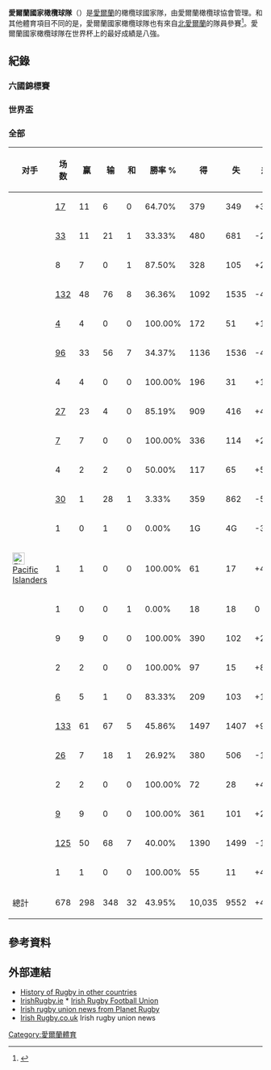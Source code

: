 '''愛爾蘭國家橄欖球隊'''（'''{{lang-en|Ireland national rugby union team}}'''）是[[愛爾蘭|愛爾蘭]]的橄欖球國家隊，由愛爾蘭橄欖球協會管理。和其他體育項目不同的是，愛爾蘭國家橄欖球隊也有來自[[北愛爾蘭|北愛爾蘭]]的隊員參賽<ref name="IrelandsCall">{{cite news |url=http://news.bbc.co.uk/sportacademy/hi/sa/learning_centre/newsid_2369000/2369769.stm |title=Ireland's Call |publisher=BBC News |accessdate=8 February 2007 |date=29 October 2002 |archive-date=2016-03-05 |archive-url=https://web.archive.org/web/20160305012728/http://news.bbc.co.uk/sportacademy/hi/sa/learning_centre/newsid_2369000/2369769.stm |dead-url=no }}</ref>。愛爾蘭國家橄欖球隊在世界杯上的最好成績是八強。
== 紀錄 ==
=== 六國錦標賽 ===
=== 世界盃 ===
=== 全部 ===
{{IRB World Rankings|Ireland|history=yes}}
{| class="wikitable sortable" style="font-size:90%"
|-
! style="width:180px;"| 对手
! style="width:50px;"| 场数
! style="width:50px;"| 赢
! style="width:50px;"| 输
! style="width:50px;"| 和
! style="width:50px;"| 勝率 %
! style="width:50px;"| 得
! style="width:50px;"| 失
! style="width:50px;"| 差
|-
| {{ru|ARG}} || [[History_of_rugby_union_matches_between_Argentina_and_Ireland|17]] || 11 || 6 || 0 || 64.70% || 379 || 349 || +30
|-
| {{ru|AUS}} || [[History_of_rugby_union_matches_between_Australia_and_Ireland|33]] || 11 || 21 || 1 || 33.33% || 480 || 681 || -201
|-
| {{ru|CAN}} || 8 || 7 || 0 || 1 || 87.50% || 328 || 105 || +223
|-
| {{ru|ENG}} || [[History_of_rugby_union_matches_between_England_and_Ireland|132]] || 48 || 76 || 8 || 36.36% || 1092 || 1535 || -443
|-
| {{ru|FIJ}} || [[History_of_rugby_union_matches_between_Fiji_and_Ireland|4]] || 4 || 0 || 0 || 100.00% || 172 || 51 || +121
|-
| {{ru|FRA}} || [[History_of_rugby_union_matches_between_France_and_Ireland|96]] || 33 || 56 || 7 || 34.37% || 1136 || 1536 || -400
|-
| {{ru|GEO}} || 4 || 4 || 0 || 0 || 100.00% || 196 || 31 || +165
|-
| {{ru|ITA}} || [[History_of_rugby_union_matches_between_Ireland_and_Italy|27]] || 23 || 4 || 0 || 85.19% || 909 || 416 || +493
|-
| {{ru|JPN}} || [[History_of_rugby_union_matches_between_Ireland_and_Japan|7]] || 7 || 0 || 0 || 100.00% || 336 || 114 || +222
|-
| {{ru|NAM}} || 4 || 2 || 2 || 0 || 50.00% || 117 || 65 || +52
|-
| {{ru|NZL}} || [[History_of_rugby_union_matches_between_Ireland_and_New_Zealand|30]] || 1 || 28 || 1 || 3.33% || 359 || 862 || -503
|-
| {{noflag|[[1888–89_New_Zealand_Native_football_team|New Zealand Natives]]}} || 1 || 0 || 1 || 0 || 0.00% || 1G || 4G || -3G
|-
| [[Image:Flag_of_rugby_Pacific_Islanders.svg|24px]] [[Pacific_Islanders_rugby_union_team|Pacific Islanders]] || 1 || 1 || 0 || 0 || 100.00% || 61 || 17 || +44
|-
| {{noflag|[[英格蘭橄欖球聯合會|Presidents XV]]}} || 1 || 0 || 0 || 1 || 0.00% || 18 || 18 || 0
|-
| {{ru|ROU}} || 9 || 9 || 0 || 0 || 100.00% || 390 || 102 || +288
|-
| {{ru|RUS}} || 2 || 2 || 0 || 0 || 100.00% || 97 || 15 || +82
|-
| {{ru|SAM}} || [[History_of_rugby_union_matches_between_Ireland_and_Samoa|6]] || 5 || 1 || 0 || 83.33% || 209 || 103 || +106
|-
| {{ru|SCO}} || [[History_of_rugby_union_matches_between_Ireland_and_Scotland|133]] || 61 || 67 || 5 || 45.86% || 1497 || 1407 || +90
|-
| {{ru|RSA}} || [[History_of_rugby_union_matches_between_Ireland_and_South_Africa|26]] || 7 || 18 || 1 || 26.92% || 380 || 506 || -126
|-
| {{ru|TON}} || 2 || 2 || 0 || 0 || 100.00% || 72 || 28 || +44
|-
| {{ru|USA}} || [[History_of_rugby_union_matches_between_Ireland_and_United_States|9]] || 9 || 0 || 0 || 100.00% || 361 || 101 || +260
|-
| {{ru|WAL}} || [[History_of_rugby_union_matches_between_Ireland_and_Wales|125]] || 50 || 68 || 7 || 40.00% || 1390 || 1499 || -109
|-
| {{ru|ZIM}} || 1 || 1 || 0 || 0 || 100.00% || 55 || 11 || +44
|- class="sortbottom"
! 總計!! 678 !! 298 !! 348 !! 32 !! 43.95% !! 10,035 !! 9552 !! +482
|}

==參考資料==
{{reflist}}
==外部連結==
{{Commonscat|Ireland national rugby union team|愛爾蘭國家橄欖球隊}}
*[http://www.terrynorm.ic24.net/rugby%20union%20history.htm History of Rugby in other countries] {{Wayback|url=http://www.terrynorm.ic24.net/rugby%20union%20history.htm |date=20150314190737 }}
*[http://www.irishrugby.ie/index.php IrishRugby.ie] {{Wayback|url=http://www.irishrugby.ie/index.php |date=20100301082528 }}* [http://www.irishrugby.ie/ Irish Rugby Football Union] {{Wayback|url=http://www.irishrugby.ie/ |date=20100301082528 }}
* [https://web.archive.org/web/20050527213630/http://www.planet-rugby.com/Teams/Ireland/index.shtml Irish rugby union news from Planet Rugby]
* [https://web.archive.org/web/20110927164717/http://www.irishrugby.co.uk/ Irish Rugby.co.uk] Irish rugby union news
[[Category:愛爾蘭體育|Category:愛爾蘭體育]]